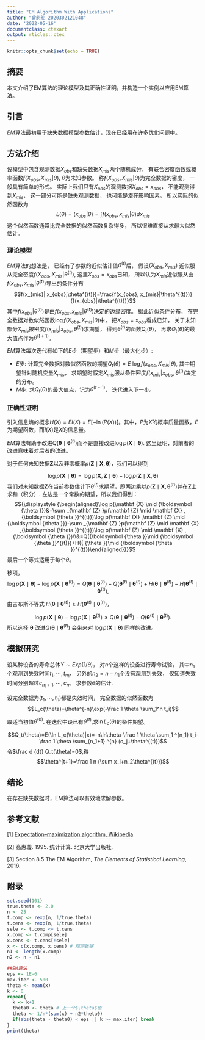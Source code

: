 ```yaml
---
title: "EM Algorithm With Applications"
author: "曾舸舵 2020302121048"
date: '2022-05-16'
documentclass: ctexart
output: rticles::ctex
---
```


```r
knitr::opts_chunk$set(echo = TRUE)
```

## 摘要

本文介绍了EM算法的理论模型及其正确性证明，并构造一个实例以应用EM算法。

## 引言

$EM$算法最初用于缺失数据模型参数估计，现在已经用在许多优化问题中。

## 方法介绍

设模型中包含观测数据$X_{obs}$和缺失数据$X_{mis}$两个随机成分， 有联合密度函数或概率函数$f(X_{obs}, X_{mis}|\theta)$, $\theta$为未知参数。 称$f(X_{obs}, X_{mis}|\theta)$为完全数据的密度， 一般具有简单的形式。 实际上我们只有$X_{obs}$的观测数据$X_{obs}=x_{obs}$， 不能观测得到$X_{mis}$， 这一部分可能是缺失观测数据， 也可能是潜在影响因素。 所以实际的似然函数为$$L(\theta)=(x_{obs}|\theta)=\int f(x_{obs}, x_{mis}|\theta) dx_{mis}$$ 这个似然函数通常比完全数据的似然函数复杂得多， 所以很难直接从求最大似然估计。

### 理论模型

$EM$算法的想法是， 已经有了参数的近似估计值$\theta^{(t)}$后， 假设$(X_{obs}, X_{mis})$ 近似服从完全密度$f(X_{obs}, X_{mis}|\theta^{(t)})$, 这里$X_{obs}=x_{obs}$已知， 所以认为$X_{mis}$近似服从由$f(x_{obs}, x_{mis}|\theta^{(t)})$导出的条件分布$$f(x_{mis}| x_{obs},\theta^{(t)})=\frac{f(x_{obs}, x_{mis}|\theta^{(t)})}{f(x_{obs}|\theta^{(t)})}$$ 其中$f(x_{obs}|\theta^{(t)})$是由$f(x_{obs},x_{mis}|\theta^{(t)})$决定的边缘密度。 据此近似条件分布， 在完全数据对数似然函数$\log f(X_{obs}, X_{mis}|\theta)$中， 把$X_{obs}=x_{obs}$看成已知， 关于未知部分$X_{mis}$按密度$f(x_{mis}|x_{obs},\theta^{(t)})$求期望， 得到$\theta^{(t)}$的函数$Q_t(\theta)$， 再求$Q_t(\theta)$的最大值点作为$\theta^{(t+1)}$。

$EM$算法每次迭代有如下的$E$步（期望步）和$M$步（最大化步）:

-   $E$步: 计算完全数据对数似然函数的期望$Q_t(\theta)=E\ \log f(x_{obs}, X_{mis}|\theta)$, 其中期望针对随机变量$X_{mis}$， 求期望时假定$X_{mis}$服从条件密度$f(x_{mis}| x_{obs},\theta^{(t)})$决定的分布。
-   $M$步: 求$Q_t(\theta)$的最大值点，记为$\theta^{(t+1)}$， 迭代进入下一步。

### 正确性证明

引入信息熵的概念$H(X)=E I(X)=E[-\ln(P(X))]$。其中，$P$为$X$的概率质量函数，$E$为期望函数，而$I(X)$是$X$的信息量。

$EM$算法有助于改进${\displaystyle Q({\boldsymbol {\theta }}\mid {\boldsymbol {\theta }}^{(t)})}$而不是直接改进${\displaystyle \log p(\mathbf {X} \mid {\boldsymbol {\theta }})}$. 这里证明，对前者的改进意味着对后者的改进。

对于任何未知数据${\displaystyle \mathbf {Z} }$以及非零概率${\displaystyle p(\mathbf {Z} \mid \mathbf {X} ,{\boldsymbol {\theta }})}$，我们可以得到

$${\displaystyle \log p(\mathbf {X} \mid {\boldsymbol {\theta }})=\log p(\mathbf {X} ,\mathbf {Z} \mid {\boldsymbol {\theta }}) -\log p(\mathbf {Z} \mid \mathbf {X} ,{\boldsymbol {\theta }})}$$ 我们对未知数据${\displaystyle \mathbf {Z} }$在当前参数估计下${\displaystyle \theta ^{(t)}}$求期望，即两边乘以${\displaystyle p(\mathbf {Z} \mid \mathbf {X} ,{\boldsymbol {\theta }}^{(t)})}$并在${\displaystyle \mathbf {Z} }$上求和（积分）. 左边是一个常数的期望，所以我们得到： $${\displaystyle {\begin{aligned}\log p(\mathbf {X} \mid {\boldsymbol {\theta }})&=\sum _{\mathbf {Z} }p(\mathbf {Z} \mid \mathbf {X} ,{\boldsymbol {\theta }}^{(t)})\log p(\mathbf {X} ,\mathbf {Z} \mid {\boldsymbol {\theta }})-\sum _{\mathbf {Z} }p(\mathbf {Z} \mid \mathbf {X} ,{\boldsymbol {\theta }}^{(t)})\log p(\mathbf {Z} \mid \mathbf {X} ,{\boldsymbol {\theta }})\\&=Q({\boldsymbol {\theta }}\mid {\boldsymbol {\theta }}^{(t)})+H({ {\theta }}\mid {\boldsymbol {\theta }}^{(t)})\end{aligned}}}$$最后一个等式适用于每个$\theta$。

移项，$${\displaystyle \log p(\mathbf {X} \mid {\boldsymbol {\theta }})-\log p(\mathbf {X} \mid {\boldsymbol {\theta }}^{(t)})=Q({\boldsymbol {\theta }}\mid {\boldsymbol {\theta }}^{(t)})-Q({\boldsymbol {\theta }}^{(t)}\mid {\boldsymbol {\theta }}^{(t)})+H({\boldsymbol {\theta }}\mid {\boldsymbol {\theta }}^{(t)})-H({\boldsymbol {\theta }}^{(t)}\mid {\boldsymbol {\theta }}^{(t)}),}$$

由吉布斯不等式 ${\displaystyle H({\boldsymbol {\theta }}\mid {\boldsymbol {\theta }}^{(t)})\geq H({\boldsymbol {\theta }}^{(t)}\mid {\boldsymbol {\theta }}^{(t)})}$，

$${\displaystyle \log p(\mathbf {X} \mid {\boldsymbol {\theta }})-\log p(\mathbf {X} \mid {\boldsymbol {\theta }}^{(t)})\geq Q({\boldsymbol {\theta }}\mid {\boldsymbol {\theta }}^{(t)})-Q({\boldsymbol {\theta }}^{(t)}\mid {\boldsymbol {\theta }}^{(t)}).}$$ 所以选择 ${\displaystyle {\boldsymbol {\theta }}}$ 改进${\displaystyle Q({\boldsymbol {\theta }}\mid {\boldsymbol {\theta }}^{(t)})}$ 会带来对 ${\displaystyle \log p(\mathbf {X} \mid {\boldsymbol {\theta }})}$ 同样的改进。

## 模拟研究

设某种设备的寿命总体$Y\sim Exp(1/\theta)$， 对$n$个这样的设备进行寿命试验， 其中$n_1$个观测到失效时间$t_1,\cdots,t_{n_1}$， 另外的$n_2=n-n_1$个没有观测到失效， 仅知道失效时间分别超过$c_{n_1+1},\cdots,c_n$。 求参数$\theta$的估计.

设完全数据为$(t_1,\cdots,t_n)$都是失效时间， 完全数据的似然函数为$$L_c(\theta)=\theta^{-n}\exp(-\frac 1 \theta \sum_1^n t_i)$$

取适当初值$\theta^{(0)}$. 在迭代中设已有$\theta^{(t)}$,求$\ln L_c(\theta)$的条件期望。

$$Q_t(\theta)=E(\ln L_c(\theta)|x)=-n\ln\theta-\frac 1 \theta \sum_1 ^{n_1} t_i-\frac 1 \theta \sum_{n_1+1} ^{n} (c_j+\theta^{(t)})$$
令$\frac d {dt} Q_t(\theta)=0$,得$$\theta^{t+1}=\frac 1 n (\sum x_i+n_2\theta^{(t)})$$

## 结论

在存在缺失数据时，EM算法可以有效地求解参数。

## 参考文献

[1] [Expectation--maximization algorithm, Wikipedia](https://en.wikipedia.org/wiki/Expectation%E2%80%93maximization_algorithm)

[2] 高惠璇. 1995. 统计计算. 北京大学出版社.

[3] Section 8.5 The EM Algorithm, *The Elements of Statistical Learning*, 2016.

## 附录
```r
set.seed(101)
true.theta <- 2.0
n <- 25
t.comp <- rexp(n, 1/true.theta)
t.cens <- rexp(n, 1/true.theta)
sele <- t.comp <= t.cens
x.comp <- t.comp[sele]
x.cens <- t.cens[!sele]
x <- c(x.comp, x.cens) # 观测数据
n1 <- length(x.comp)
n2 <- n - n1

##EM算法
eps <- 1E-6
max.iter <- 500
theta <- mean(x)
k <- 0
repeat{
  k <- k+1
  theta0 <- theta # 上一个$\theta$值
  theta <- 1/n*(sum(x) + n2*theta0)
  if(abs(theta - theta0) < eps || k >= max.iter) break
}
print(theta)
```

